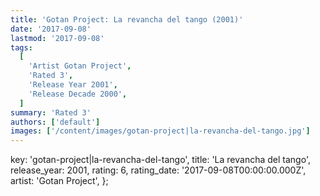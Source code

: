 ```yaml
---
title: 'Gotan Project: La revancha del tango (2001)'
date: '2017-09-08'
lastmod: '2017-09-08'
tags:
  [
    'Artist Gotan Project',
    'Rated 3',
    'Release Year 2001',
    'Release Decade 2000',
  ]
summary: 'Rated 3'
authors: ['default']
images: ['/content/images/gotan-project|la-revancha-del-tango.jpg']
---
```


  key: 'gotan-project|la-revancha-del-tango',
  title: 'La revancha del tango',
  release_year: 2001,
  rating: 6,
  rating_date: '2017-09-08T00:00:00.000Z',
  artist: 'Gotan Project',
};

<MusicRating data={data} />
